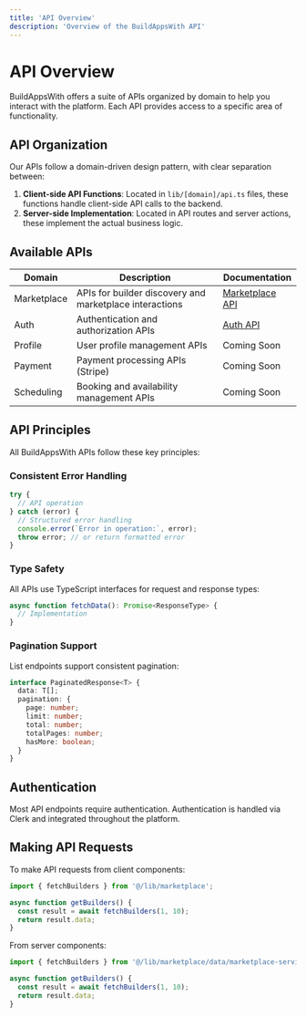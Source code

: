 ```yaml
---
title: 'API Overview'
description: 'Overview of the BuildAppsWith API'
---
```


# API Overview

BuildAppsWith offers a suite of APIs organized by domain to help you interact with the platform. Each API provides access to a specific area of functionality.

## API Organization

Our APIs follow a domain-driven design pattern, with clear separation between:

1. **Client-side API Functions**: Located in `lib/[domain]/api.ts` files, these functions handle client-side API calls to the backend.
2. **Server-side Implementation**: Located in API routes and server actions, these implement the actual business logic.

## Available APIs

| Domain | Description | Documentation |
|--------|-------------|---------------|
| Marketplace | APIs for builder discovery and marketplace interactions | [Marketplace API](/api/marketplace) |
| Auth | Authentication and authorization APIs | [Auth API](/api/auth) |
| Profile | User profile management APIs | Coming Soon |
| Payment | Payment processing APIs (Stripe) | Coming Soon |
| Scheduling | Booking and availability management APIs | Coming Soon |

## API Principles

All BuildAppsWith APIs follow these key principles:

### Consistent Error Handling

```typescript
try {
  // API operation
} catch (error) {
  // Structured error handling
  console.error(`Error in operation:`, error);
  throw error; // or return formatted error
}
```

### Type Safety

All APIs use TypeScript interfaces for request and response types:

```typescript
async function fetchData(): Promise<ResponseType> {
  // Implementation
}
```

### Pagination Support

List endpoints support consistent pagination:

```typescript
interface PaginatedResponse<T> {
  data: T[];
  pagination: {
    page: number;
    limit: number;
    total: number;
    totalPages: number;
    hasMore: boolean;
  }
}
```

## Authentication

Most API endpoints require authentication. Authentication is handled via Clerk and integrated throughout the platform.

## Making API Requests

To make API requests from client components:

```typescript
import { fetchBuilders } from '@/lib/marketplace';

async function getBuilders() {
  const result = await fetchBuilders(1, 10);
  return result.data;
}
```

From server components:

```typescript
import { fetchBuilders } from '@/lib/marketplace/data/marketplace-service';

async function getBuilders() {
  const result = await fetchBuilders(1, 10);
  return result.data;
}
```

